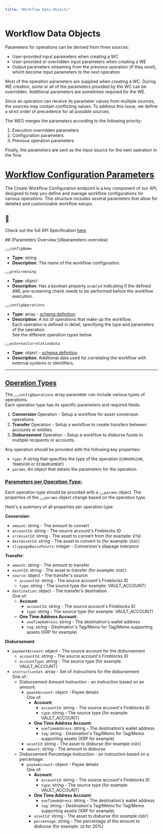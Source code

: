 ```yaml
---
title: "Workflow Data Objects"
---
```

  
  # Workflow Data Objects

Parameters for operations can be derived from three sources:

*   User-provided input parameters when creating a WC
*   User-provided or overridden input parameters when creating a WE
*   Output parameters streaming from the previous operation (if they exist), which become input parameters to the next operation

Most of the operation parameters are supplied when creating a WC. During WE creation, some or all of the parameters provided by the WC can be overridden. Additional parameters are sometimes required for the WE.

Since an operation can receive its parameter values from multiple sources, the sources may contain conflicting values. To address this issue, we define a strict order of precedence for all possible sources.

The WEO merges the parameters according to the following priority:

1.  Execution overridden parameters
2.  Configuration parameters
3.  Previous operation parameters

Finally, the parameters are sent as the input source for the next operation in the flow.

# [Workflow Configuration Parameters](#workflow-configuration-parameters)

The Create Workflow Configuration endpoint is a key component of our API, designed to help you define and manage workflow configurations for various operations. This structure includes several parameters that allow for detailed and customizable workflow setups.

<Info>

## 📘

Check out the full API Specification [here](/reference/createflowconfiguration)



</Info>
## [Parameters Overview:](#parameters-overview)

<button aria-label="Copy Code" class="rdmd-code-copy fa"></button><code class="rdmd-code lang- theme-light" data-lang="" name="" tabindex="0">configName</code>

*   **Type**: string
*   **Description**: The name of the workflow configuration.

<button aria-label="Copy Code" class="rdmd-code-copy fa"></button><code class="rdmd-code lang- theme-light" data-lang="" name="" tabindex="0">preScreening</code>

*   **Type**: object
*   **Description**: Has a boolean property `enabled` indicating if the defined AML pre-screening check needs to be performed before the workflow execution.

<button aria-label="Copy Code" class="rdmd-code-copy fa"></button><code class="rdmd-code lang- theme-light" data-lang="" name="" tabindex="0">configOperations</code>

*   **Type**: array - [schema definition](/reference/createflowconfiguration#:~:text=PRESCREENING%20OBJECT-,configOperations,-array)
*   **Description**: A list of operations that make up the workflow.  
    Each operation is defined in detail, specifying the type and parameters of the operation.  
    See the different operation types below.

<button aria-label="Copy Code" class="rdmd-code-copy fa"></button><code class="rdmd-code lang- theme-light" data-lang="" name="" tabindex="0">externalCorrelationData</code>

*   **Type**: object - [schema definition](/reference/createflowconfiguration#:~:text=ADD-,externalCorrelationData,-OPTION%201)
*   **Description**: Additional data used for correlating the workflow with external systems or identifiers.

* * *

## [Operation Types](#operation-types)

The <button aria-label="Copy Code" class="rdmd-code-copy fa"></button><code class="rdmd-code lang- theme-light" data-lang="" name="" tabindex="0">configOperations</code> array parameter can include various types of operations.<br>Each operation type has its specific parameters and required fields:

1.  **Conversion** Operation - Setup a workflow for asset conversion operations.
2.  **Transfer** Operation - Setup a workflow to create transfers between accounts or entities.
3.  **Disbursement** Operation - Setup a workflow to disburse funds to multiple recipients or accounts.

Any operation should be provided with the following key properties:

*   `type`: A string that specifies the type of the operation (`CONVERSION`, `TRANSFER` or `DISBURSEMENT`)
*   `params`: An object that details the parameters for the operation.

### [Parameters per Operation Type:](#parameters-per-operation-type)

Each operation type should be provided with a <button aria-label="Copy Code" class="rdmd-code-copy fa"></button><code class="rdmd-code lang- theme-light" data-lang="" name="" tabindex="0">params</code> object. The properties of the <button aria-label="Copy Code" class="rdmd-code-copy fa"></button><code class="rdmd-code lang- theme-light" data-lang="" name="" tabindex="0">params</code> object change based on the operation type.

Here's a summary of all properties per operation type:

**Conversion**:

*   `amount`: string - The amount to convert
*   `accountId`: string - The source account's Fireblocks ID
*   `srcAssetId`: string - The asset to convert from (for example: `ETH`)
*   `destAssetId`: string - The asset to convert to (for example: `USDC`)
*   `slippageBasisPoints`: integer - Conversion's slippage tolerance

**Transfer**:

*   `amount`: string - The amount to transfer
*   `assetId`: string - The asset to transfer (for example: `USDC`)
*   `source`: object - The transfer's source
    *   `accountId`: string - The source account's Fireblocks ID
    *   `type`: string - The source type (for example: VAULT\_ACCOUNT)
*   `destination`: object - The transfer's destination  
    One of:
    *   **Account**:
        *   `accountId`: string - The source account's Fireblocks ID
        *   `type`: string - The source type (for example: VAULT\_ACCOUNT)
    *   **One Time Address Account**:
        *   `oneTimeAddress`: string - The destination's wallet address
        *   `tag`: string - Destination's Tag/Memo for Tag/Memo supporting assets (XRP for example)

**Disbursement**:

*   `paymentAccount`: object - The source account for the disbursement
    *   `accountId`: string - The source account's Fireblocks ID
    *   `accountType`: string - The source type (for example: VAULT\_ACCOUNT)
*   `instructionSet`: array - Set of instructions for the disbursement  
    One of:
    *   Disbursement Amount Instruction - an instruction based on an amount:
        *   `payeeAccount`: object - Payee details  
            One of:
            *   **Account**:
                *   `accountId`: string - The source account's Fireblocks ID
                *   `type`: string - The source type (for example: VAULT\_ACCOUNT)
            *   **One Time Address Account**:
                *   `oneTimeAddress`: string - The destination's wallet address
                *   `tag`: string - Destination's Tag/Memo for Tag/Memo supporting assets (XRP for example)
        *   `assetId`: string - The asset to disburse (for example `USDC`)
        *   `amount`: string - The amount to disburse
    *   Disbursement Percentage Instruction - an instruction based on a percentage:
        *   `payeeAccount`: object - Payee details  
            One of:
            *   **Account**:
                *   `accountId`: string - The source account's Fireblocks ID
                *   `type`: string - The source type (for example: VAULT\_ACCOUNT)
            *   **One Time Address Account**:
                *   `oneTimeAddress`: string - The destination's wallet address
                *   `tag`: string - Destination's Tag/Memo for Tag/Memo supporting assets (XRP for example)
            *   `assetId`: string - The asset to disburse (for example `USDC`)
            *   `percentage`: string - The percentage of the amount to disburse (for example: `20` for 20%)